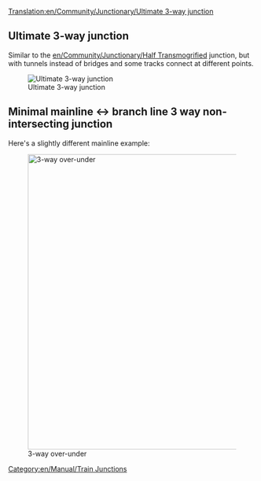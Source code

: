 [[Translation:en/Community/Junctionary/Ultimate 3-way junction]]
{{en/Community/Junctionary/Navigation}}

==Ultimate 3-way junction==
Similar to the [[en/Community/Junctionary/Half Transmogrified]] junction, but with tunnels instead of bridges and some tracks connect at different points.

[[File:en/Community/Junctionary/Ultimate 3way junction.png|frame|none|Ultimate 3-way junction]]

{{en/Community/Junctionary/Junction Criteria|Average|2|1|0|0|1|1|1|1|0|0|0||Broken down trains affect one line.|
'''Pros'''
*High speed.
*High traffic capacity.
*Jams very unlikely.
*Small area.
*No sharp turns, can be easily built for any train length.
*Adequate waiting space for turning trains.
'''Cons'''
*Signaling gaps from tunnels. (doubling tunnels makes junction at least 2x2 tiles larger and harder to build)
'''Tips'''
*Start by building the "short diagonal" track first. Make its length equal to your longest train.
}}


==Minimal mainline <-> branch line 3 way non-intersecting junction==

Here's a slightly different mainline example:

[[File:en/Community/Junctionary/3way-over-under.jpeg|none|thumb|600px|3-way over-under]]

{{en/Community/Junctionary/Junction Criteria|Average|3|1|1|1|0|1|1|1|0|0|0||Broken down trains affect one line.|
'''Pros'''
*High traffic capacity.
'''Cons'''
*Slow, unless tracks are diagonal.
*Jams more likely than in ultimate 3-way junction.
*Requires space between tracks.
*Sharp turns, unless tracks are diagonal.
*Not enough waiting space for turning trains.
*Signaling gaps from bridges and tunnels.
*Bridges slow down high-speed maglev trains.
}}

[[Category:en/Manual/Train Junctions]]